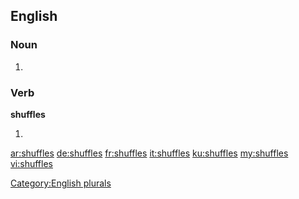 ==English==

===Noun===
{{head|en}}

# {{plural of|shuffle}}

===Verb===
'''shuffles'''
# {{en-third-person singular of|shuffle}}

[[Category:English plurals]]

[[ar:shuffles]]
[[de:shuffles]]
[[fr:shuffles]]
[[it:shuffles]]
[[ku:shuffles]]
[[my:shuffles]]
[[vi:shuffles]]